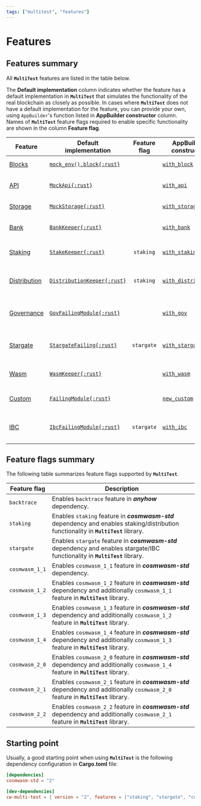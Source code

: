 ```yaml
---
tags: ["multitest", "features"]
---
```


# Features

## Features summary

All **`MultiTest`** features are listed in the table below.

The **Default&nbsp;implementation** column indicates whether the feature has a default
implementation in **`MultiTest`** that simulates the functionality of the real blockchain as closely
as possible. In cases where **`MultiTest`** does not have a default implementation for the feature,
you can provide your own, using `AppBuilder`'s function listed in **AppBuilder&nbsp;constructor**
column. Names of **`MultiTest`** feature flags required to enable specific functionality are shown
in the column **Feature&nbsp;flag**.

| Feature                      | Default<br/>implementation                                                                                       | Feature<br/>flag | AppBuilder<br/>constructor                           | Functionality                                      |
| ---------------------------- | ---------------------------------------------------------------------------------------------------------------- | :--------------: | ---------------------------------------------------- | -------------------------------------------------- |
| [Blocks](blocks)             | [`mock_env().block{:rust}`](https://docs.rs/cosmwasm-std/latest/cosmwasm_std/testing/fn.mock_env.html)           |                  | [`with_block`](app-builder#with_block)               | Operations on blocks.                              |
| [API](api)                   | [`MockApi{:rust}`](https://docs.rs/cosmwasm-std/latest/cosmwasm_std/testing/struct.MockApi.html)                 |                  | [`with_api`](app-builder#with_api)                   | Access to CosmWasm API.                            |
| [Storage](storage)           | [`MockStorage{:rust}`](https://docs.rs/cosmwasm-std/latest/cosmwasm_std/testing/type.MockStorage.html)           |                  | [`with_storage`](app-builder#with_storage)           | Access to storage.                                 |
| [Bank](bank)                 | [`BankKeeper{:rust}`](https://docs.rs/cw-multi-test/latest/cw_multi_test/struct.BankKeeper.html)                 |                  | [`with_bank`](app-builder#with_bank)                 | Interactions with **Bank** module.                 |
| [Staking](staking)           | [`StakeKeeper{:rust}`](https://docs.rs/cw-multi-test/latest/cw_multi_test/struct.StakeKeeper.html)               |    `staking`     | [`with_staking`](app-builder#with_staking)           | Interactions with **Staking** module.              |
| [Distribution](distribution) | [`DistributionKeeper{:rust}`](https://docs.rs/cw-multi-test/latest/cw_multi_test/struct.DistributionKeeper.html) |    `staking`     | [`with_distribution`](app-builder#with_distribution) | Interactions with **Distribution** module.         |
| [Governance](governance)     | [`GovFailingModule{:rust}`](https://docs.rs/cw-multi-test/latest/cw_multi_test/type.GovFailingModule.html)       |                  | [`with_gov`](app-builder#with_gov)                   | Interactions with **Governance** module.           |
| [Stargate](stargate)         | [`StargateFailing{:rust}`](https://docs.rs/cw-multi-test/latest/cw_multi_test/struct.StargateFailing.html)       |    `stargate`    | [`with_stargate`](app-builder#with_stargate)         | Operations using `Stargate` and/or `Any` messages. |
| [Wasm](wasm)                 | [`WasmKeeper{:rust}`](https://docs.rs/cw-multi-test/latest/cw_multi_test/struct.WasmKeeper.html)                 |                  | [`with_wasm`](app-builder#with_wasm)                 | Interactions with **Wasm** module.                 |
| [Custom](custom)             | [`FailingModule{:rust}`](https://docs.rs/cw-multi-test/latest/cw_multi_test/struct.FailingModule.html)           |                  | [`new_custom`](app-builder#new_custom)               | Operations using custom module.                    |
| [IBC](ibc)                   | [`IbcFailingModule{:rust}`](https://docs.rs/cw-multi-test/latest/cw_multi_test/type.IbcFailingModule.html)       |    `stargate`    | [`with_ibc`](app-builder#with_ibc)                   | Inter-blockchain communication operations.         |

## Feature flags summary

The following table summarizes feature flags supported by **`MultiTest`**.

| Feature flag   | Description                                                                                                                           |
| -------------- | ------------------------------------------------------------------------------------------------------------------------------------- |
| `backtrace`    | Enables `backtrace` feature in _**anyhow**_ dependency.                                                                               |
| `staking`      | Enables `staking` feature in _**cosmwasm-std**_ dependency and enables staking/distribution functionality in **`MultiTest`** library. |
| `stargate`     | Enables `stargate` feature in _**cosmwasm-std**_ dependency and enables stargate/IBC functionality in **`MultiTest`** library.        |
| `cosmwasm_1_1` | Enables `cosmwasm_1_1` feature in _**cosmwasm-std**_ dependency.                                                                      |
| `cosmwasm_1_2` | Enables `cosmwasm_1_2` feature in _**cosmwasm-std**_ dependency and additionally `cosmwasm_1_1` feature in **`MultiTest`** library.   |
| `cosmwasm_1_3` | Enables `cosmwasm_1_3` feature in _**cosmwasm-std**_ dependency and additionally `cosmwasm_1_2` feature in **`MultiTest`** library.   |
| `cosmwasm_1_4` | Enables `cosmwasm_1_4` feature in _**cosmwasm-std**_ dependency and additionally `cosmwasm_1_3` feature in **`MultiTest`** library.   |
| `cosmwasm_2_0` | Enables `cosmwasm_2_0` feature in _**cosmwasm-std**_ dependency and additionally `cosmwasm_1_4` feature in **`MultiTest`** library.   |
| `cosmwasm_2_1` | Enables `cosmwasm_2_1` feature in _**cosmwasm-std**_ dependency and additionally `cosmwasm_2_0` feature in **`MultiTest`** library.   |
| `cosmwasm_2_2` | Enables `cosmwasm_2_2` feature in _**cosmwasm-std**_ dependency and additionally `cosmwasm_2_1` feature in **`MultiTest`** library.   |

## Starting point

Usually, a good starting point when using **`MultiTest`** is the following dependency configuration
in **Cargo.toml** file:

```toml filename="Cargo.toml" copy
[dependencies]
cosmwasm-std = "2"

[dev-dependencies]
cw-multi-test = { version = "2", features = ["staking", "stargate", "cosmwasm_2_2"] }
```
